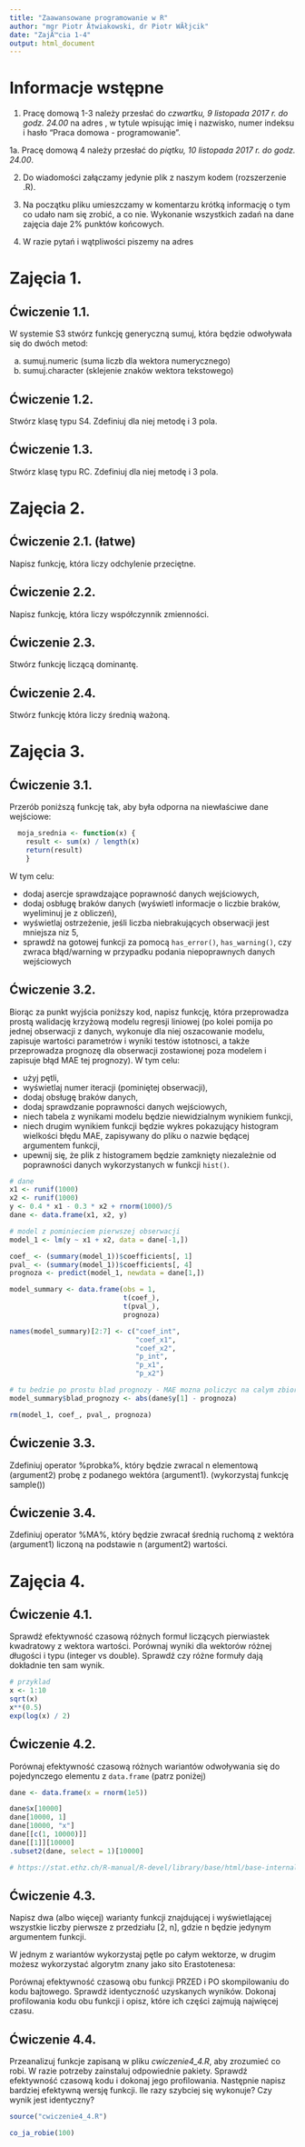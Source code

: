 ---
title: "Zaawansowane programowanie w R"
author: "mgr Piotr Ä†wiakowski, dr Piotr WĂłjcik"
date: "ZajÄ™cia 1-4"
output: html_document
---

# Informacje wstępne

1. Pracę domową 1-3 należy przesłać do *czwartku, 9 listopada 2017 r. do godz. 24.00* na adres \url{pcwiakowski@wne.uw.edu.pl}, w tytule wpisując imię i nazwisko, numer indeksu i hasło "Praca domowa - programowanie".

1a. Pracę domową 4 należy przesłać do *piątku, 10 listopada 2017 r. do godz. 24.00*.

2. Do wiadomości załączamy jedynie plik z naszym kodem (rozszerzenie .R).

3. Na początku pliku umieszczamy w komentarzu krótką informację o tym co udało nam się zrobić, a co nie. Wykonanie wszystkich zadań na dane zajęcia daje 2\% punktów końcowych.

4. W razie pytań i wątpliwości piszemy na adres \url{pcwiakowski@wne.uw.edu.pl}

\begin{center}
Powodzenia!
\end{center}

# Zajęcia 1.

## Ćwiczenie 1.1. 

W systemie S3 stwórz funkcję generyczną sumuj, która będzie odwoływała się do dwóch metod:

a) sumuj.numeric (suma liczb dla wektora numerycznego)
b) sumuj.character (sklejenie znaków wektora tekstowego)

## Ćwiczenie 1.2. 

Stwórz klasę typu S4. Zdefiniuj dla niej metodę i 3 pola.

## Ćwiczenie 1.3. 

Stwórz klasę typu RC. Zdefiniuj dla niej metodę i 3 pola.

# Zajęcia 2.

## Ćwiczenie 2.1. (łatwe)

Napisz funkcję, która liczy odchylenie przeciętne.

## Ćwiczenie 2.2.

Napisz funkcję, która liczy współczynnik zmienności.

## Ćwiczenie 2.3.

Stwórz funkcję liczącą dominantę.

## Ćwiczenie 2.4.

Stwórz funkcję która liczy średnią ważoną.

# Zajęcia 3. 

## Ćwiczenie 3.1.

Przerób poniższą funkcję tak, aby była odporna na niewłaściwe dane wejściowe:
 
```{r eval = F}
  moja_srednia <- function(x) {
    result <- sum(x) / length(x)
    return(result)
    }
```

W tym celu:

- dodaj asercje sprawdzające poprawność danych wejściowych,
- dodaj osbługę braków danych (wyświetl informacje o liczbie braków, wyeliminuj je z obliczeń),
- wyświetlaj ostrzeżenie, jeśli liczba niebrakujących obserwacji jest mniejsza niz 5,
- sprawdź na gotowej funkcji za pomocą `has_error()`, `has_warning()`, czy zwraca błąd/warning w przypadku podania niepoprawnych danych wejściowych


## Ćwiczenie 3.2.

Biorąc za punkt wyjścia poniższy kod, napisz funkcję, która przeprowadza prostą walidację krzyżową modelu regresji liniowej (po kolei pomija po jednej obserwacji z danych, wykonuje dla niej oszacowanie modelu, zapisuje wartości parametrów i wyniki
testów istotnosci, a także przeprowadza prognozę dla obserwacji zostawionej poza modelem i zapisuje błąd MAE tej prognozy). W tym celu:

- użyj pętli,
- wyświetlaj numer iteracji (pominiętej obserwacji),
- dodaj obsługę braków danych,
- dodaj sprawdzanie poprawności danych wejściowych,
- niech tabela z wynikami modelu będzie niewidzialnym wynikiem funkcji,
- niech drugim wynikiem funkcji będzie wykres pokazujący histogram wielkości błędu MAE, zapisywany do pliku o nazwie będącej argumentem funkcji,
- upewnij się, że plik z histogramem będzie zamknięty niezależnie od poprawności danych wykorzystanych w funkcji `hist()`.

```{r}
# dane
x1 <- runif(1000)
x2 <- runif(1000)
y <- 0.4 * x1 - 0.3 * x2 + rnorm(1000)/5
dane <- data.frame(x1, x2, y)

# model z pominieciem pierwszej obserwacji
model_1 <- lm(y ~ x1 + x2, data = dane[-1,])

coef_ <- (summary(model_1))$coefficients[, 1]
pval_ <- (summary(model_1))$coefficients[, 4]
prognoza <- predict(model_1, newdata = dane[1,])

model_summary <- data.frame(obs = 1,
                            t(coef_),
                            t(pval_),
                            prognoza)

names(model_summary)[2:7] <- c("coef_int",
                               "coef_x1",
                               "coef_x2",
                               "p_int",
                               "p_x1",
                               "p_x2")

# tu bedzie po prostu blad prognozy - MAE mozna policzyc na calym zbiorze
model_summary$blad_prognozy <- abs(dane$y[1] - prognoza)

rm(model_1, coef_, pval_, prognoza)
```

## Ćwiczenie 3.3.
Zdefiniuj operator %probka%, który będzie zwracal n elementową (argument2) probę z podanego wektóra (argument1). (wykorzystaj funkcję sample())

## Ćwiczenie 3.4.
Zdefiniuj operator %MA%, który będzie zwracał średnią ruchomą z wektóra (argument1) liczoną na podstawie n (argument2) wartości.


# Zajęcia 4. 

## Ćwiczenie 4.1.

Sprawdź efektywność czasową różnych formuł liczących pierwiastek kwadratowy z wektora wartości. Porównaj wyniki dla wektorów różnej długości i typu (integer vs double). Sprawdź czy różne formuły dają dokładnie ten sam wynik.

```{r}
# przyklad
x <- 1:10
sqrt(x)
x**(0.5)
exp(log(x) / 2)
```

## Ćwiczenie 4.2.
Porównaj efektywność czasową różnych wariantów odwoływania się do pojedynczego elementu z `data.frame` (patrz poniżej)

```{r eval = FALSE}
dane <- data.frame(x = rnorm(1e5))

dane$x[10000]
dane[10000, 1]
dane[10000, "x"]
dane[[c(1, 10000)]]
dane[[1]][10000]
.subset2(dane, select = 1)[10000]

# https://stat.ethz.ch/R-manual/R-devel/library/base/html/base-internal.html
```

## Ćwiczenie 4.3.

Napisz dwa (albo więcej) warianty funkcji znajdującej i wyświetlającej wszystkie liczby pierwsze z przedziału [2, n], gdzie n będzie jedynym argumentem funkcji.

W jednym z wariantów wykorzystaj pętle po całym wektorze, w drugim możesz wykorzystać algorytm znany jako sito Erastotenesa: \url{https://pl.wikipedia.org/wiki/Sito_Eratostenes}

Porównaj efektywność czasową obu funkcji PRZED i PO skompilowaniu do kodu bajtowego. Sprawdź identyczność uzyskanych wyników. Dokonaj profilowania kodu obu funkcji i opisz, które ich części zajmują najwięcej czasu.

## Ćwiczenie 4.4.

Przeanalizuj funkcje zapisaną w pliku *cwiczenie4_4.R*, aby zrozumieć co robi. W razie potrzeby zainstaluj odpowiednie pakiety. Sprawdź efektywność czasową kodu i dokonaj jego profilowania. Następnie napisz bardziej efektywną wersję funkcji. Ile razy szybciej się wykonuje? Czy wynik jest identyczny?

```{r eval = FALSE}
source("cwiczenie4_4.R")

co_ja_robie(100)
```

